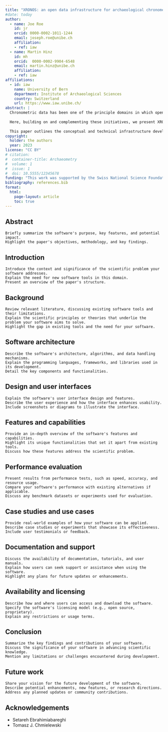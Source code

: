 ```yaml
---
title: "XRONOS: an open data infrastructure for archaeological chronometry"
#date: today
author:
  - name: Joe Roe
    id: jr
    orcid: 0000-0002-1011-1244
    email: joseph.roe@unibe.ch
    affiliation: 
    - ref: iaw
  - name: Martin Hinz
    id: mh
    orcid:  0000-0002-9904-6548 
    email: martin.hinz@unibe.ch
    affiliation: 
    - ref: iaw
affiliations:
  - id: iaw
    name: University of Bern
    department: Institute of Archaeological Sciences
    country: Switzerland
    url: https://www.iaw.unibe.ch/
abstract: |
  Chronometric data has been one of the principle domains in which open data and open science approaches have been applied over the last ten years. Comprehensive compilations of radiocarbon dates have become available for many parts of the world in the last decade and, as natural next step, there are now several initiatives to collate this data globally, including the retrieval tool c14bazAAR [@SchmidEtAl2019], the IntChron exchange format [@BronkRamseyEtAl2019], and the synthetic database p3kc14 [@BirdEtAl2022]. This move from archiving individual datasets to producing a living open data infrastructure for archaeological chronologies raises a number of challenges. Radiocarbon datasets are still sorely lacking for many parts of the world and, even in those regions with good coverage, the quality of data is highly uneven and largely undocumented. There exists no central repository ensuring the long-term sustainability and completeness of these datasets, and the potential of placing other sources of chronometric information (e.g. dendrochronology, typological dating) in an open data framework has hardly been realised at all.
  
  Here, building on and complementing these initiatives, we present XRONOS: a new web-based platform for chronometric data from archaeological contexts worldwide, combining an open data repository with tools for importing, curating and analysing chronometric information from diverse sources. The principal design goals of the software are to combine all available sources of radiocarbon and other chronometric data in single database; develop robust tools for the continuous ingestion and refinement of this data; and disseminate this data within an open and FAIR framework, embedding it in the wider world of Linked Open Data in archaeology and beyond.
  
  This paper outlines the conceptual and technical infrastructure developed to realise these goals in XRONOS’ initial phases of development (2019 and 2021–2023), including a generalised data model for site and radiocarbon information, extendable to other chronometric data; an R- and Ruby-based pipeline for continuous ingestion of data from a variety of sources; continuous, semi-automated data cleaning protocols; a Ruby-on-Rails application providing a web-based frontend to the data and a REST API for programmatic access; and an R package for interfacing with the API. We believe the XRONOS framework provides more open, more reliable, and more comprehensive access to chronometric data than previously available, as well as a foundation for its continuous expansion and refinement.
copyright: 
  holder: the authors
  year: 2023
license: "CC BY"
# citation: 
#  container-title: Archaeometry
#  volume: 1
#  issue: 1
#  doi: 10.5555/12345678
funding: "This work was supported by the Swiss National Science Foundation ([SNSF Project #198152](https://data.snf.ch/grants/grant/198153))"
bibliography: references.bib
format:
  html:
    page-layout: article
    toc: true
---
```


## Abstract

    Briefly summarize the software's purpose, key features, and potential impact.
    Highlight the paper's objectives, methodology, and key findings.

## Introduction

    Introduce the context and significance of the scientific problem your software addresses.
    Explain the need for new software tools in this domain.
    Present an overview of the paper's structure.

## Background

    Review relevant literature, discussing existing software tools and their limitations.
    Explain the scientific principles or theories that underlie the problem your software aims to solve.
    Highlight the gap in existing tools and the need for your software.

## Software architecture

    Describe the software's architecture, algorithms, and data handling mechanisms.
    Explain the programming languages, frameworks, and libraries used in its development.
    Detail the key components and functionalities.

## Design and user interfaces

    Explain the software's user interface design and features.
    Describe the user experience and how the interface enhances usability.
    Include screenshots or diagrams to illustrate the interface.

## Features and capabilities

    Provide an in-depth overview of the software's features and capabilities.
    Highlight its unique functionalities that set it apart from existing tools.
    Discuss how these features address the scientific problem.

## Performance evaluation

    Present results from performance tests, such as speed, accuracy, and resource usage.
    Compare your software's performance with existing alternatives if applicable.
    Discuss any benchmark datasets or experiments used for evaluation.

## Case studies and use cases

    Provide real-world examples of how your software can be applied.
    Describe case studies or experiments that showcase its effectiveness.
    Include user testimonials or feedback.

## Documentation and support

    Discuss the availability of documentation, tutorials, and user manuals.
    Explain how users can seek support or assistance when using the software.
    Highlight any plans for future updates or enhancements.

## Availability and licensing

    Describe how and where users can access and download the software.
    Specify the software's licensing model (e.g., open source, proprietary).
    Explain any restrictions or usage terms.

## Conclusion

    Summarize the key findings and contributions of your software.
    Discuss the significance of your software in advancing scientific knowledge.
    Mention any limitations or challenges encountered during development.

## Future work

    Share your vision for the future development of the software.
    Describe potential enhancements, new features, or research directions.
    Address any planned updates or community contributions.

## Acknowledgements {.appendix}

* Setareh Ebrahimiabareghi
* Tomasz J. Chmielewski